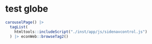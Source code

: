 
# test globe

```r
carouselPage() |> 
  tagList(
    htmltools::includeScript("./inst/app/js/sidenavcontrol.js")
  ) |> econWeb::browseTag2()
```


